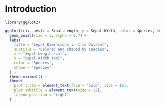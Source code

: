 # Introduction

```r
library(ggplot2)

ggplot(iris, aes(x = Sepal.Length, y = Sepal.Width, color = Species, shape = Species)) +
  geom_point(size = 3, alpha = 0.7) +
  labs(
    title = "Sepal Dimensions in Iris Dataset",
    subtitle = "Colored and shaped by species",
    x = "Sepal Length (cm)",
    y = "Sepal Width (cm)",
    color = "Species",
    shape = "Species"
  ) +
  theme_minimal() +
  theme(
    plot.title = element_text(face = "bold", size = 16),
    plot.subtitle = element_text(size = 12),
    legend.position = "right"
  )

```
